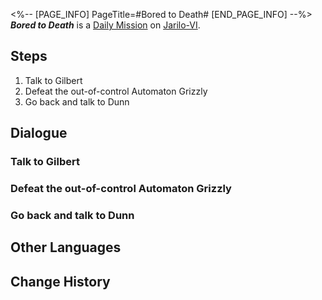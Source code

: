 <%-- [PAGE_INFO]
PageTitle=#Bored to Death#
[END_PAGE_INFO] --%>
{{Stub|Dialogue.}}
{{Mission Infobox
|id            = 3011112
|title         = 
|image         = <!--Mission Bored to Death.png-->
|type          = Daily
|event_name    = 
|chapter       = 
|requirements  = {{subst:void|<!--Unknown: {"Type":"Manual"}-->}}
|summary       = <!--official mission summary from Fate's Atlas-->
|characters    = Trailblazer
|startLocation = [[Jarilo-VI]] - [[Silvermane Guard Restricted Zone]]
|world         = Jarilo-VI
|area          = Silvermane Guard Restricted Zone
|prev          = 
|next          = 
|rewards       = Credit*5,000
}}
'''''Bored to Death''''' is a [[Daily Mission]] on [[Jarilo-VI]].

==Steps==
# Talk to Gilbert
# Defeat the out-of-control Automaton Grizzly
# Go back and talk to Dunn

<!--
==Gameplay Notes==

--><!--
==Trial Character==

-->
==Dialogue==
{{Stub Dialogue}}

===Talk to Gilbert===
{{Mission Description|type=daily|location=Silvermane Guard Restricted Zone|Gilbert from the Silvermane Guard Restricted Zone seems troubled. Go talk to him.}}
{{Dialogue Start}}
:{{tx}}
{{Dialogue End}}

===Defeat the out-of-control Automaton Grizzly===
{{Mission Description|type=daily|location=Silvermane Guard Restricted Zone|update|Gilbert needs to achieve something on the battlefield to show his strength. Defeat the robot out of control in the restricted zone with him... Wait, did I say "with him"?}}
{{Dialogue Start}}
:{{tx}}
{{Dialogue End}}

===Go back and talk to Dunn===
{{Mission Description|type=daily|location=Silvermane Guard Restricted Zone|update|Thanks to, ahem, "your" hard effort, the Malfunctioning Robots have been defeated. Go back to see Dunn and take all the credit.}}
{{Dialogue Start}}
:{{tx}}
{{Dialogue End}}

==Other Languages==
{{Other Languages
|en   = Bored to Death
|zhs  = 百无聊赖
|zht  = 百無聊賴
|ja   = 味気ない日々
|ko   = 따분한 나날
|es   = Aburrimiento mortal
|fr   = Ennui mortel
|ru   = Смертельная скука
|th   = เบื่อหน่ายเกินทน
|vi   = Tâm Trạng Chán Chường
|de   = Zu Tode gelangweilt
|id   = Super Bosan
|pt   = Tédio de Matar
}}

==Change History==
{{Change History|1.0}}
